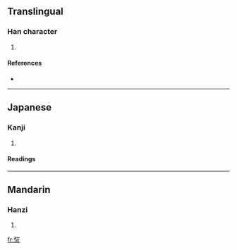 ==Translingual==

===Han character===
{{Han char|rn=86|rad=火|as=07|sn=11|four=2480<sub>9</sub>|canj=女土火 (VGF)}}

# {{defn|Han|sort=火07}}

====References====
* {{Han ref|kx=0673.020|dkj=19078|dj=1081.060|hdz=32206.080|uh=710B|ud=28939|bh=D659|bd=54873}}

----

==Japanese==

===Kanji===
{{ja-kanji|grade=|rs=火07}}

# {{defn|Japanese}}

====Readings====
{{ja-readings|on=[[そう]] (sō), [[しょう]] (shō)|kun=}}

----

==Mandarin==

===Hanzi===
{{cmn-hanzi|pin=[[zhuàng]] ([[zhuang4]])|wg=chuang<sup>4</sup>}}

# {{defn|Mandarin}}

[[fr:焋]]